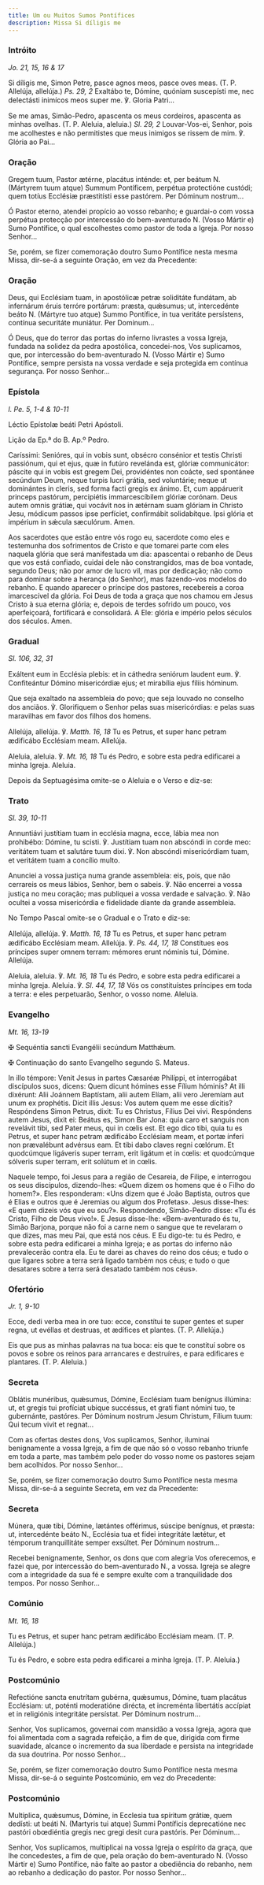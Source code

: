 ```yaml
---
title: Um ou Muitos Sumos Pontífices
description: Missa Si díligis me
---
```


### Intróito

<em>Jo. 21, 15, 16 & 17</em>

<div class="side-by-side not-content">

Si díligis me, Simon Petre, pasce agnos meos, pasce oves meas. (T. P.
    Allelúja, allelúja.) <em>Ps. 29, 2</em> Exaltábo te, Dómine, quóniam
    suscepísti me, nec delectásti inimícos meos super me. ℣. Gloria Patri...

Se me amas, Simão-Pedro, apascenta os meus cordeiros, apascenta as minhas
    ovelhas. (T. P. Aleluia, aleluia.) <em>Sl. 29, 2</em> Louvar-Vos-ei, Senhor,
    pois me acolhestes e não permitistes que meus inimigos se rissem de mim. ℣.
    Glória ao Pai...

</div>

### Oração

<div class="side-by-side not-content">

Gregem tuum, Pastor ætérne, placátus inténde: et, per beátum
    <span class="text-red-500">N.</span>
    (Mártyrem tuum atque) Summum Pontíficem, perpétua protectióne custódi; quem
    totíus Ecclésiæ præstitísti esse pastórem. Per Dóminum nostrum...

Ó Pastor eterno, atendei propício ao vosso rebanho; e guardai-o com vossa
    perpétua protecção por intercessão do bem-aventurado
    <span class="text-red-500">N.</span> (Vosso Mártir e) Sumo Pontífice, o qual
    escolhestes como pastor de toda a Igreja. Por nosso Senhor...

</div>

<aside>
  Se, porém, se fizer comemoração doutro Sumo Pontífice nesta mesma Missa,
  dir-se-á a seguinte Oração, em vez da Precedente:
</aside>

### Oração

<div class="side-by-side not-content">

Deus, qui Ecclésiam tuam, in apostólicæ petræ soliditáte fundátam, ab
    infernárum éruis terróre portárum: præsta, quǽsumus; ut, intercedénte beáto
    <span class="text-red-500">N.</span> (Mártyre tuo atque) Summo Pontífice, in
    tua veritáte persístens, contínua securitáte muniátur. Per Dominum...

Ó Deus, que do terror das portas do inferno livrastes a vossa Igreja,
    fundada na solidez da pedra apostólica, concedei-nos, Vos suplicamos, que,
    por intercessão do bem-aventurado <span class="text-red-500">N.</span>
    (Vosso Mártir e) Sumo Pontífice, sempre persista na vossa verdade e seja protegida
    em contínua segurança. Por nosso Senhor...

</div>

### Epístola

<em>l. Pe. 5, 1-4 & 10-11</em>

<div class="side-by-side not-content">

Léctio Epístolæ beáti Petri Apóstoli.

Lição da Ep.ª do B. Ap.º Pedro.

Caríssimi: Senióres, qui in vobis sunt, obsécro consénior et testis Christi
    passiónum, qui et ejus, quæ in futúro revelánda est, glóriæ communicátor:
    páscite qui in vobis est gregem Dei, providéntes non coácte, sed spontánee
    secúndum Deum, neque turpis lucri grátia, sed voluntárie; neque ut
    dominántes in cleris, sed forma facti gregis ex ánimo. Et, cum appáruerit
    princeps pastórum, percipiétis immarcescíbilem glóriæ corónam. Deus autem
    omnis grátiæ, qui vocávit nos in ætérnam suam glóriam in Christo Jesu,
    módicum passos ipse perfíciet, confirmábit solidabítque. Ipsi glória et
    impérium in sǽcula sæculórum. Amen.

Aos sacerdotes que estão entre vós rogo eu, sacerdote como eles e testemunha
    dos sofrimentos de Cristo e que tomarei parte com eles naquela glória que
    será manifestada um dia: apascentai o rebanho de Deus que vos está confiado,
    cuidai dele não constrangidos, mas de boa vontade, segundo Deus; não por
    amor de lucro vil, mas por dedicação; não como para dominar sobre a herança
    (do Senhor), mas fazendo-vos modelos do rebanho. E quando aparecer o
    príncipe dos pastores, recebereis a coroa imarcescível da glória. Foi Deus
    de toda a graça que nos chamou em Jesus Cristo à sua eterna glória; e,
    depois de terdes sofrido um pouco, vos aperfeiçoará, fortificará e
    consolidará. A Ele: glória e império pelos séculos dos séculos. Amen.

</div>

### Gradual

<em>Sl. 106, 32, 31</em>

<div class="side-by-side not-content">

Exáltent eum in Ecclésia plebis: et in cáthedra seniórum laudent eum. ℣.
    Confiteántur Dómino misericórdiæ ejus; et mirabília ejus fíliis hóminum.

Que seja exaltado na assembleia do povo; que seja louvado no conselho dos
    anciãos. ℣. Glorifiquem o Senhor pelas suas misericórdias: e pelas suas
    maravilhas em favor dos filhos dos homens.

Allelúja, allelúja. ℣. <em>Matth. 16, 18</em> Tu es Petrus, et super hanc
    petram ædificábo Ecclésiam meam. Allelúja.

Aleluia, aleluia. ℣. <em>Mt. 16, 18</em> Tu és Pedro, e sobre esta pedra
    edificarei a minha Igreja. Aleluia.

</div>

<aside>Depois da Septuagésima omite-se o Aleluia e o Verso e diz-se:</aside>

### Trato

<em>Sl. 39, 10-11</em>

<div class="side-by-side not-content">

Annuntiávi justítiam tuam in ecclésia magna, ecce, lábia mea non prohibébo:
    Dómine, tu scisti. ℣. Justítiam tuam non abscóndi in corde meo: veritátem
    tuam et salutáre tuum dixi. ℣. Non abscóndi misericórdiam tuam, et veritátem
    tuam a concílio multo.

Anunciei a vossa justiça numa grande assembleia: eis, pois, que não
    cerrareis os meus lábios, Senhor, bem o sabeis. ℣. Não encerrei a vossa
    justiça no meu coração; mas publiquei a vossa verdade e salvação. ℣. Não
    ocultei a vossa misericórdia e fidelidade diante da grande assembleia.

</div>

<aside>No Tempo Pascal omite-se o Gradual e o Trato e diz-se:</aside>

<div class="side-by-side not-content">

Allelúja, allelúja. ℣. <em>Matth. 16, 18</em> Tu es Petrus, et super hanc
    petram ædificábo Ecclésiam meam. Allelúja. ℣. <em>Ps. 44, 17, 18</em>
    Constítues eos príncipes super omnem terram: mémores erunt nóminis tui, Dómine.
    Allelúja.

Aleluia, aleluia. ℣. <em>Mt. 16, 18</em> Tu és Pedro, e sobre esta pedra
    edificarei a minha Igreja. Aleluia. ℣. <em>Sl. 44, 17, 18</em> Vós os
    constituístes príncipes em toda a terra: e eles perpetuarão, Senhor, o vosso
    nome. Aleluia.

</div>

### Evangelho

<em>Mt. 16, 13-19</em>

<div class="side-by-side not-content">

<span class="cross text-red-500">✠</span> Sequéntia sancti Evangélii
    secúndum Matthǽum.

<span class="cross text-red-500">✠</span> Continuação do santo Evangelho
    segundo S. Mateus.

In illo témpore: Venit Jesus in partes Cæsaréæ Philíppi, et interrogábat
    discípulos suos, dicens: Quem dicunt hómines esse Fílium hóminis? At illi
    dixérunt: Alii Joánnem Baptístam, alii autem Elíam, alii vero Jeremíam aut
    unum ex prophétis. Dicit illis Jesus: Vos autem quem me esse dícitis?
    Respóndens Simon Petrus, dixit: Tu es Christus, Fílius Dei vivi. Respóndens
    autem Jesus, dixit ei: Beátus es, Simon Bar Jona: quia caro et sanguis non
    revelávit tibi, sed Pater meus, qui in cœlis est. Et ego dico tibi, quia tu
    es Petrus, et super hanc petram ædificábo Ecclésiam meam, et portæ ínferi
    non prævalébunt advérsus eam. Et tibi dabo claves regni cœlórum. Et
    quodcúmque ligáveris super terram, erit ligátum et in cœlis: et quodcúmque
    sólveris super terram, erit solútum et in cœlis.

Naquele tempo, foi Jesus para a região de Cesareia, de Filipe, e interrogou
    os seus discípulos, dizendo-lhes: «Quem dizem os homens que é o Filho do
    homem?». Eles responderam: «Uns dizem que é João Baptista, outros que é
    Elias e outros que é Jeremias ou algum dos Profetas». Jesus disse-lhes: «E
    quem dizeis vós que eu sou?». Respondendo, Simão-Pedro disse: «Tu és Cristo,
    Filho de Deus vivo!». E Jesus disse-lhe: «Bem-aventurado és tu, Simão
    Barjona, porque não foi a carne nem o sangue que te revelaram o que dizes,
    mas meu Pai, que está nos céus. E Eu digo-te: tu és Pedro, e sobre esta
    pedra edificarei a minha Igreja; e as portas do inferno não prevalecerão
    contra ela. Eu te darei as chaves do reino dos céus; e tudo o que ligares
    sobre a terra será ligado também nos céus; e tudo o que desatares sobre a
    terra será desatado também nos céus».

</div>

### Ofertório

<em>Jr. 1, 9-10</em>

<div class="side-by-side not-content">

Ecce, dedi verba mea in ore tuo: ecce, constítui te super gentes et super
    regna, ut evéllas et destruas, et ædífices et plantes. (T. P. Allelúja.)

Eis que pus as minhas palavras na tua boca: eis que te constituí sobre os
    povos e sobre os reinos para arrancares e destruíres, e para edificares e
    plantares. (T. P. Aleluia.)

</div>

### Secreta

<div class="side-by-side not-content">

Oblátis munéribus, quǽsumus, Dómine, Ecclésiam tuam benígnus illúmina: ut,
    et gregis tui profíciat ubique succéssus, et grati fiant nómini tuo, te
    gubernánte, pastóres. Per Dóminum nostrum Jesum Christum, Fílium tuum: Qui
    tecum vivit et regnat...

Com as ofertas destes dons, Vos suplicamos, Senhor, iluminai benignamente a
    vossa Igreja, a fim de que não só o vosso rebanho triunfe em toda a parte,
    mas também pelo poder do vosso nome os pastores sejam bem acolhidos. Por
    nosso Senhor...

</div>

<aside>
  Se, porém, se fizer comemoração doutro Sumo Pontífice nesta mesma Missa,
  dir-se-á a seguinte Secreta, em vez da Precedente:
</aside>

### Secreta

<div class="side-by-side not-content">

Múnera, quæ tibi, Dómine, lætántes offérimus, súscipe benígnus, et præsta:
    ut, intercedénte beáto <span class="text-red-500">N.</span>, Ecclésia tua et
    fídei integritáte lætétur, et témporum tranquillitáte semper exsúltet. Per
    Dóminum nostrum...

Recebei benignamente, Senhor, os dons que com alegria Vos oferecemos, e
    fazei que, por intercessão do bem-aventurado
    <span class="text-red-500">N.</span>, a vossa. Igreja se alegre com a integridade
    da sua fé e sempre exulte com a tranquilidade dos tempos. Por nosso Senhor...

</div>

### Comúnio

<em>Mt. 16, 18</em>

<div class="side-by-side not-content">

Tu es Petrus, et super hanc petram ædificábo Ecclésiam meam. (T. P.
    Allelúja.)

Tu és Pedro, e sobre esta pedra edificarei a minha Igreja. (T. P. Aleluia.)

</div>

### Postcomúnio

<div class="side-by-side not-content">

Refectióne sancta enutrítam gubérna, quǽsumus, Dómine, tuam placátus
    Ecclésiam: ut, poténti moderatióne dirécta, et increménta libertátis
    accípiat et in religiónis integritáte persístat. Per Dóminum nostrum...

Senhor, Vos suplicamos, governai com mansidão a vossa Igreja, agora que foi
    alimentada com a sagrada refeição, a fim de que, dirigida com firme
    suavidade, alcance o incremento da sua liberdade e persista na integridade
    da sua doutrina. Por nosso Senhor...

</div>

<aside>
  Se, porém, se fizer comemoração doutro Sumo Pontífice nesta mesma Missa,
  dir-se-á o seguinte Postcomúnio, em vez do Precedente:
</aside>

### Postcomúnio

<div class="side-by-side not-content">

Multíplica, quǽsumus, Dómine, in Ecclesia tua spíritum grátiæ, quem dedísti:
    ut beáti <span class="text-red-500">N.</span> (Martyris tui atque) Summi
    Pontíficis deprecatióne nec pastóri obœdiéntia gregis nec gregi desit cura
    pastóris. Per Dóminum...

Senhor, Vos suplicamos, multiplicai na vossa Igreja o espírito da graça, que
    lhe concedestes, a fim de que, pela oração do bem-aventurado
    <span class="text-red-500">N.</span> (Vosso Mártir e) Sumo Pontífice, não falte
    ao pastor a obediência do rebanho, nem ao rebanho a dedicação do pastor. Por
    nosso Senhor...

</div>
